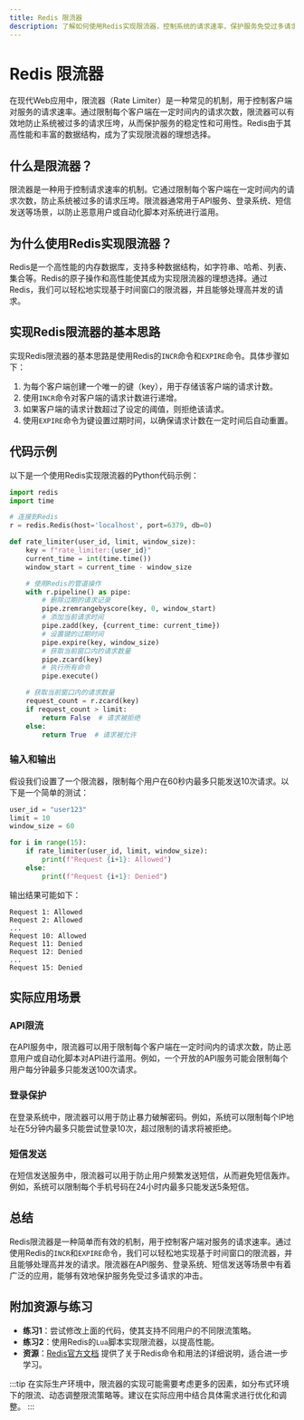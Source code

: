 ```yaml
---
title: Redis 限流器
description: 了解如何使用Redis实现限流器，控制系统的请求速率，保护服务免受过多请求的冲击。
---
```


# Redis 限流器

在现代Web应用中，限流器（Rate Limiter）是一种常见的机制，用于控制客户端对服务的请求速率。通过限制每个客户端在一定时间内的请求次数，限流器可以有效地防止系统被过多的请求压垮，从而保护服务的稳定性和可用性。Redis由于其高性能和丰富的数据结构，成为了实现限流器的理想选择。

## 什么是限流器？

限流器是一种用于控制请求速率的机制。它通过限制每个客户端在一定时间内的请求次数，防止系统被过多的请求压垮。限流器通常用于API服务、登录系统、短信发送等场景，以防止恶意用户或自动化脚本对系统进行滥用。

## 为什么使用Redis实现限流器？

Redis是一个高性能的内存数据库，支持多种数据结构，如字符串、哈希、列表、集合等。Redis的原子操作和高性能使其成为实现限流器的理想选择。通过Redis，我们可以轻松地实现基于时间窗口的限流器，并且能够处理高并发的请求。

## 实现Redis限流器的基本思路

实现Redis限流器的基本思路是使用Redis的`INCR`命令和`EXPIRE`命令。具体步骤如下：

1. 为每个客户端创建一个唯一的键（key），用于存储该客户端的请求计数。
2. 使用`INCR`命令对客户端的请求计数进行递增。
3. 如果客户端的请求计数超过了设定的阈值，则拒绝该请求。
4. 使用`EXPIRE`命令为键设置过期时间，以确保请求计数在一定时间后自动重置。

## 代码示例

以下是一个使用Redis实现限流器的Python代码示例：

```python
import redis
import time

# 连接到Redis
r = redis.Redis(host='localhost', port=6379, db=0)

def rate_limiter(user_id, limit, window_size):
    key = f"rate_limiter:{user_id}"
    current_time = int(time.time())
    window_start = current_time - window_size

    # 使用Redis的管道操作
    with r.pipeline() as pipe:
        # 删除过期的请求记录
        pipe.zremrangebyscore(key, 0, window_start)
        # 添加当前请求时间
        pipe.zadd(key, {current_time: current_time})
        # 设置键的过期时间
        pipe.expire(key, window_size)
        # 获取当前窗口内的请求数量
        pipe.zcard(key)
        # 执行所有命令
        pipe.execute()

    # 获取当前窗口内的请求数量
    request_count = r.zcard(key)
    if request_count > limit:
        return False  # 请求被拒绝
    else:
        return True  # 请求被允许
```

### 输入和输出

假设我们设置了一个限流器，限制每个用户在60秒内最多只能发送10次请求。以下是一个简单的测试：

```python
user_id = "user123"
limit = 10
window_size = 60

for i in range(15):
    if rate_limiter(user_id, limit, window_size):
        print(f"Request {i+1}: Allowed")
    else:
        print(f"Request {i+1}: Denied")
```

输出结果可能如下：

```
Request 1: Allowed
Request 2: Allowed
...
Request 10: Allowed
Request 11: Denied
Request 12: Denied
...
Request 15: Denied
```

## 实际应用场景

### API限流

在API服务中，限流器可以用于限制每个客户端在一定时间内的请求次数，防止恶意用户或自动化脚本对API进行滥用。例如，一个开放的API服务可能会限制每个用户每分钟最多只能发送100次请求。

### 登录保护

在登录系统中，限流器可以用于防止暴力破解密码。例如，系统可以限制每个IP地址在5分钟内最多只能尝试登录10次，超过限制的请求将被拒绝。

### 短信发送

在短信发送服务中，限流器可以用于防止用户频繁发送短信，从而避免短信轰炸。例如，系统可以限制每个手机号码在24小时内最多只能发送5条短信。

## 总结

Redis限流器是一种简单而有效的机制，用于控制客户端对服务的请求速率。通过使用Redis的`INCR`和`EXPIRE`命令，我们可以轻松地实现基于时间窗口的限流器，并且能够处理高并发的请求。限流器在API服务、登录系统、短信发送等场景中有着广泛的应用，能够有效地保护服务免受过多请求的冲击。

## 附加资源与练习

- **练习1**：尝试修改上面的代码，使其支持不同用户的不同限流策略。
- **练习2**：使用Redis的`Lua`脚本实现限流器，以提高性能。
- **资源**：[Redis官方文档](https://redis.io/documentation) 提供了关于Redis命令和用法的详细说明，适合进一步学习。

:::tip
在实际生产环境中，限流器的实现可能需要考虑更多的因素，如分布式环境下的限流、动态调整限流策略等。建议在实际应用中结合具体需求进行优化和调整。
:::